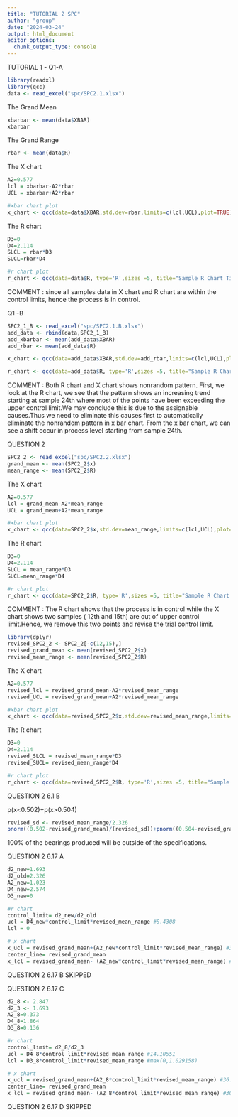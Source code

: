 ---
title: "TUTORIAL 2 SPC"
author: "group"
date: "2024-03-24"
output: html_document
editor_options: 
  chunk_output_type: console
---

TUTORIAL 1 - Q1-A

```{r setup, include=FALSE}
library(readxl)
library(qcc)
data <- read_excel("spc/SPC2.1.xlsx")
```

The Grand Mean
```{r}
xbarbar <- mean(data$XBAR)
xbarbar
```

The Grand Range

```{r}
rbar <- mean(data$R)
```

The X chart

```{r}
A2=0.577
lcl = xbarbar-A2*rbar
UCL = xbarbar+A2*rbar

#xbar chart plot
x_chart <- qcc(data=data$XBAR,std.dev=rbar,limits=c(lcl,UCL),plot=TRUE)
```

The R chart

```{r}
D3=0
D4=2.114
SLCL = rbar*D3
SUCL=rbar*D4

#r chart plot
r_chart <- qcc(data=data$R, type='R',sizes =5, title="Sample R Chart Title", digits=2, limits=c(SLCL,SUCL),plot=TRUE)
```

COMMENT :
since all samples data in X chart and R chart are within the control limits, hence the process is in control.

Q1 -B 

```{R}
SPC2_1_B <- read_excel("spc/SPC2.1.B.xlsx")
add_data <- rbind(data,SPC2_1_B)
add_xbarbar <- mean(add_data$XBAR)
add_rbar <- mean(add_data$R)
```

```{r}
x_chart <- qcc(data=add_data$XBAR,std.dev=add_rbar,limits=c(lcl,UCL),plot=TRUE)
```

```{r}
r_chart <- qcc(data=add_data$R, type='R',sizes =5, title="Sample R Chart Title", digits=2, limits=c(SLCL,SUCL),plot=TRUE)
```

COMMENT : Both R chart and X chart shows nonrandom pattern. First, we look at the R chart, we see that the pattern shows an increasing trend starting at sample 24th where most of the points have been exceeding the upper control limit.We may conclude this is due to the assignable causes.Thus we need to eliminate this causes first to automatically eliminate the nonrandom pattern in x bar chart. From the x bar chart, we can see a shift occur in process level starting from sample 24th.

QUESTION 2

```{R}
SPC2_2 <- read_excel("spc/SPC2.2.xlsx")
grand_mean <- mean(SPC2_2$x)
mean_range <- mean(SPC2_2$R)
```

The X chart

```{r}
A2=0.577
lcl = grand_mean-A2*mean_range
UCL = grand_mean+A2*mean_range

#xbar chart plot
x_chart <- qcc(data=SPC2_2$x,std.dev=mean_range,limits=c(lcl,UCL),plot=TRUE)
```

The R chart

```{r}
D3=0
D4=2.114
SLCL = mean_range*D3
SUCL=mean_range*D4

#r chart plot
r_chart <- qcc(data=SPC2_2$R, type='R',sizes =5, title="Sample R Chart Title", digits=2, limits=c(SLCL,SUCL),plot=TRUE)
```

COMMENT : The R chart shows that the process is in control while the X chart shows two samples ( 12th and 15th) are out of upper control limit.Hence, we remove this two points and revise the trial control limit.

```{r}
library(dplyr)
revised_SPC2_2 <- SPC2_2[-c(12,15),]
revised_grand_mean <- mean(revised_SPC2_2$x)
revised_mean_range <- mean(revised_SPC2_2$R)
```

The X chart

```{r}
A2=0.577
revised_lcl = revised_grand_mean-A2*revised_mean_range
revised_UCL = revised_grand_mean+A2*revised_mean_range

#xbar chart plot
x_chart <- qcc(data=revised_SPC2_2$x,std.dev=revised_mean_range,limits=c(revised_lcl,revised_UCL),plot=TRUE)
```

The R chart

```{r}
D3=0
D4=2.114
revised_SLCL = revised_mean_range*D3
revised_SUCL= revised_mean_range*D4

#r chart plot
r_chart <- qcc(data=revised_SPC2_2$R, type='R',sizes =5, title="Sample R Chart Title", digits=2, limits=c(revised_SLCL,revised_SUCL),plot=TRUE)
```

QUESTION 2 6.1 B

p(x<0.502)+p(x>0.504)
```{R}
revised_sd <- revised_mean_range/2.326
pnorm((0.502-revised_grand_mean)/(revised_sd))+pnorm((0.504-revised_grand_mean)/(revised_sd),lower.tail=FALSE)
```
100% of the bearings produced will be outside of the specifications.

QUESTION 2 6.17 A

```{R}
d2_new=1.693
d2_old=2.326
A2_new=1.023
D4_new=2.574
D3_new=0

#r chart
control_limit= d2_new/d2_old
ucl = D4_new*control_limit*revised_mean_range #8.4308
lcl = 0

# x chart
x_ucl = revised_grand_mean+(A2_new*control_limit*revised_mean_range) #37.00524
center_line= revised_grand_mean
x_lcl = revised_grand_mean- (A2_new*control_limit*revised_mean_range) #30.3039
```
QUESTION 2 6.17 B SKIPPED

QUESTION 2 6.17 C 

```{r}
d2_8 <- 2.847
d2_3 <- 1.693
A2_8=0.373
D4_8=1.864
D3_8=0.136

#r chart
control_limit= d2_8/d2_3
ucl = D4_8*control_limit*revised_mean_range #14.10551
lcl = D3_8*control_limit*revised_mean_range #max(0,1.029158)

# x chart
x_ucl = revised_grand_mean+(A2_8*control_limit*revised_mean_range) #36.47716
center_line= revised_grand_mean
x_lcl = revised_grand_mean- (A2_8*control_limit*revised_mean_range) #30.83193

```


QUESTION 2 6.17 D SKIPPED
